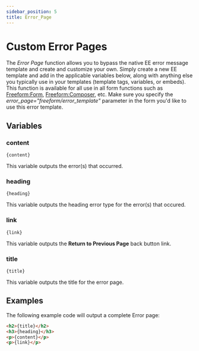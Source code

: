 ```yaml
---
sidebar_position: 5
title: Error_Page
---
```


# Custom Error Pages

The _Error Page_ function allows you to bypass the native EE error message template and create and customize your own. Simply create a new EE template and add in the applicable variables below, along with anything else you typically use in your templates (template tags, variables, or embeds). This function is available for all use in all form functions such as [Freeform:Form](./form.mdx), [Freeform:Composer](./composer.mdx), etc. Make sure you specify the _error_page="freeform/error_template"_ parameter in the form you'd like to use this error template.

## Variables

### content

`{content}`

This variable outputs the error(s) that occurred.

### heading

`{heading}`

This variable outputs the heading error type for the error(s) that
occured.

### link

`{link}`

This variable outputs the **Return to Previous Page** back button link.

### title

`{title}`

This variable outputs the title for the error page.

## Examples

The following example code will output a complete Error page:

```html
<h2>{title}</h2>
<h3>{heading}</h3>
<p>{content}</p>
<p>{link}</p>
```
